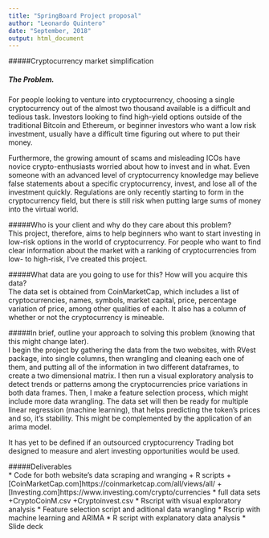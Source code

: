 ```yaml
---
title: "SpringBoard Project proposal"
author: "Leonardo Quintero"
date: "September, 2018"
output: html_document
---
```


#####Cryptocurrency market simplification

##### The Problem.  

For people looking to venture into cryptocurrency, choosing a single cryptocurrency out of the almost two thousand available is a difficult and tedious task. Investors looking to find high-yield options outside of the traditional Bitcoin and Ethereum, or beginner investors who want a low risk investment, usually have a difficult time figuring out where to put their money.  

Furthermore, the growing amount of scams and misleading ICOs have novice crypto-enthusiasts worried about how to invest and in what. Even someone with an advanced level of cryptocurrency knowledge may believe false statements about a specific cryptocurrency, invest, and lose all of the investment quickly. Regulations are only recently starting to form in the cryptocurrency field, but there is still risk when putting large sums of money into the virtual world.

#####Who is your client and why do they care about this problem?  
This project, therefore, aims to help beginners who want to start investing in low-risk options in the world of cryptocurrency. For people who want to find clear information about the market with a ranking of cryptocurrencies from low- to high-risk, I’ve created this project.  


#####What data are you going to use for this? How will you acquire this data?  
The data set is obtained from CoinMarketCap, which includes a list of cryptocurrencies, names, symbols, market capital, price, percentage variation of price, among other qualities of each. It also has a column of whether or not the cryptocurrency is mineable. 


#####In brief, outline your approach to solving this problem (knowing that this might change later).  
I begin the project by gathering the data from the two websites, with RVest package, into single columns, then wrangling and cleaning each one of them, and putting all of the information in two different dataframes, to create a two dimensional matrix. I then run a visual exploratory analysis to detect trends or patterns among the cryptocurrencies price variations in both data frames. Then, I make a feature selection process, which might include more data wrangling. The data set will then be ready for multiple linear regression (machine learning), that helps predicting the token’s prices and so, it’s stability. This might be complemented by the application of an arima model. 

It has yet to be defined if an outsourced cryptocurrency Trading bot designed to measure and alert investing opportunities would be used.
  
#####Deliverables  
* Code for both website's data scraping and wranging
  + R scripts
  +[CoinMarketCap.com]https://coinmarketcap.com/all/views/all/
  +[Investing.com]https://www.investing.com/crypto/currencies
* full data sets
  +CryptoCoinM.csv
  +Cryptoinvest.csv
* Rscript with visual exploratory analysis
* Feature selection script and aditional data wrangling
* Rscrip with machine learning and ARIMA
* R script with explanatory data analysis
* Slide deck